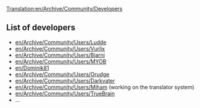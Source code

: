 [[Translation:en/Archive/Community/Developers]]
==List of developers==
*[[en/Archive/Community/Users/Ludde]]
*[[en/Archive/Community/Users/Vurlix]]
*[[en/Archive/Community/Users/Bjarni]]
*[[en/Archive/Community/Users/MYOB]]
*[[en/Dominik81]]
*[[en/Archive/Community/Users/Orudge]]
*[[en/Archive/Community/Users/Darkvater]]
*[[en/Archive/Community/Users/Miham]] (working on the translator system)
*[[en/Archive/Community/Users/TrueBrain]]
*...